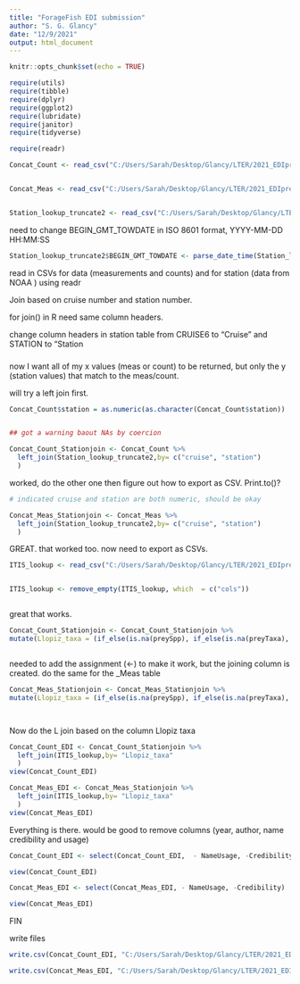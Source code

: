 ---
title: "ForageFish EDI submission"
author: "S. G. Glancy"
date: "12/9/2021"
output: html_document
---

```{r setup, include=FALSE}
knitr::opts_chunk$set(echo = TRUE)
```



```{r}


require(utils)
require(tibble)
require(dplyr)
require(ggplot2)
require(lubridate)
require(janitor)
require(tidyverse)

require(readr)

Concat_Count <- read_csv("C:/Users/Sarah/Desktop/Glancy/LTER/2021_EDIprep/Concat_Count.csv")


Concat_Meas <- read_csv("C:/Users/Sarah/Desktop/Glancy/LTER/2021_EDIprep/Concat_Meas.csv")


Station_lookup_truncate2 <- read_csv("C:/Users/Sarah/Desktop/Glancy/LTER/2021_EDIprep/Station_lookup_truncate2.csv")
```
need to change BEGIN_GMT_TOWDATE in ISO 8601 format, YYYY-MM-DD HH:MM:SS

```{r}

Station_lookup_truncate2$BEGIN_GMT_TOWDATE <- parse_date_time(Station_lookup_truncate2$BEGIN_GMT_TOWDATE, "mdyHM")

```

read in CSVs for data (measurements and counts) and for station (data from NOAA
) using readr

Join based on cruise number and station number. 

for join() in R need same column headers. 

change column headers in station table from CRUISE6 to "Cruise" and STATION to "Station



###

now I want all of my x values (meas or count) to be returned, but only the y (station values) that match to the meas/count. 

will try a left join first. 



```{r}

Concat_Count$station = as.numeric(as.character(Concat_Count$station))


## got a warning baout NAs by coercion

Concat_Count_Stationjoin <- Concat_Count %>%
  left_join(Station_lookup_truncate2,by= c("cruise", "station")
  )

```

worked, do the other one then figure out how to export as CSV. Print.to()?

```{r}


# indicated cruise and station are both numeric, should be okay

Concat_Meas_Stationjoin <- Concat_Meas %>%
  left_join(Station_lookup_truncate2,by= c("cruise", "station")
  )


```

GREAT. that worked too. now need to export as CSVs. 


```{r}
ITIS_lookup <- read_csv("C:/Users/Sarah/Desktop/Glancy/LTER/2021_EDIprep/ITIS_lookup.csv")


ITIS_lookup <- remove_empty(ITIS_lookup, which  = c("cols"))



```

great that works.

```{r}

Concat_Count_Stationjoin <- Concat_Count_Stationjoin %>%
mutate(Llopiz_taxa = (if_else(is.na(preySpp), if_else(is.na(preyTaxa), preyTaxon, preyTaxa), preySpp) ))



```

needed to add the assignment (<-) to make it work, but the joining column is created.  do the same for the _Meas table

```{r}

Concat_Meas_Stationjoin <- Concat_Meas_Stationjoin %>%
mutate(Llopiz_taxa = (if_else(is.na(preySpp), if_else(is.na(preyTaxa), preyTaxon, preyTaxa), preySpp) ))




```

Now do the L join based on the column Llopiz taxa

```{r}
Concat_Count_EDI <- Concat_Count_Stationjoin %>%
  left_join(ITIS_lookup,by= "Llopiz_taxa"
  )
view(Concat_Count_EDI)

Concat_Meas_EDI <- Concat_Meas_Stationjoin %>%
  left_join(ITIS_lookup,by= "Llopiz_taxa"
  )
view(Concat_Meas_EDI)

```

Everything is there. would be good to remove columns (year, author, name credibility and usage)

```{r}
Concat_Count_EDI <- select(Concat_Count_EDI,  - NameUsage, -Credibility)

view(Concat_Count_EDI)

Concat_Meas_EDI <- select(Concat_Meas_EDI, - NameUsage, -Credibility)

view(Concat_Meas_EDI)
```


FIN

write files

```{r}
write.csv(Concat_Count_EDI, "C:/Users/Sarah/Desktop/Glancy/LTER/2021_EDIprep/Concat_Count_EDI.csv")

write.csv(Concat_Meas_EDI, "C:/Users/Sarah/Desktop/Glancy/LTER/2021_EDIprep/Concat_Meas_EDI.csv")
```








